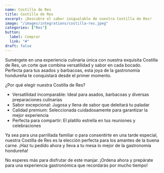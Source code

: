 ```yaml
---
name: Costilla de Res
title: Costilla de Res
excerpt: ¡Descubre el sabor inigualable de nuestra Costilla de Res!
image: "/images/integrations/costilla-res.jpeg"
categories: ["Res"]
button:
  label: Comprar
  link: "#"
draft: false
---
```

Sumérgete en una experiencia culinaria única con nuestra exquisita Costilla de Res, un corte que combina versatilidad y sabor en cada bocado. Perfecta para tus asados y barbacoas, esta joya de la gastronomía hondureña te conquistará desde el primer momento.

¿Por qué elegir nuestra Costilla de Res?

- Versatilidad incomparable: Ideal para asados, barbacoas y diversas preparaciones culinarias
- Sabor excepcional: Jugosa y llena de sabor que deleitará tu paladar
- Calidad premium: Seleccionada cuidadosamente para garantizar la mejor experiencia
- Perfecta para compartir: El platillo estrella en tus reuniones y celebraciones

Ya sea para una parrillada familiar o para consentirte en una tarde especial, nuestra Costilla de Res es la elección perfecta para los amantes de la buena carne. ¡Haz tu pedido ahora y lleva a tu mesa lo mejor de la gastronomía hondureña!

No esperes más para disfrutar de este manjar. ¡Ordena ahora y prepárate para una experiencia gastronómica que recordarás por mucho tiempo!